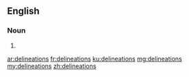 ==English==

===Noun===
{{head|en}}

# {{plural of|delineation}}

[[ar:delineations]]
[[fr:delineations]]
[[ku:delineations]]
[[mg:delineations]]
[[my:delineations]]
[[zh:delineations]]
